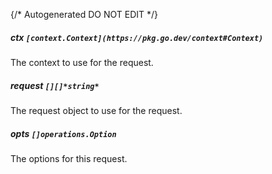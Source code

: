 {/* Autogenerated DO NOT EDIT  */}
##### **ctx** `[context.Context](https://pkg.go.dev/context#Context)`
The context to use for the request.

##### **request** `[][]*string*`
The request object to use for the request.

##### **opts** `[]operations.Option`
The options for this request.

